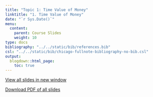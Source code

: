 ```yaml
---
title: "Topic 1: Time Value of Money"
linktitle: "1. Time Value of Money"
date: "`r Sys.Date()`"
menu:
  content:
    parent: Course Slides
    weight: 10
type: docs
bibliography: "../../static/bib/references.bib"
csl: "../../static/bib/chicago-fullnote-bibliography-no-bib.csl"
output:
  blogdown::html_page:
    toc: true
---
```


<a href="/slides/01-slide/01-slide.html" target="_blank"><span class="btn btn-primary btn-lg"><i class="fas fa-external-link-alt"></i> View all slides in new window</span> </a>


<a href="/slides/01-slide/01-slide.pdf" target="_blank"><span class="btn btn-primary btn-lg"><i class="far fa-file-pdf"></i> Download PDF of all slides</span></a>
